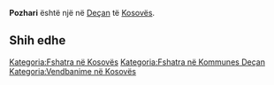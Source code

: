 {{Fshat në 
 | Emri                = Pozhari
 | EmriAlt                = 
 | NAME_SHORT_FORM=      
 | NAME_GENERIC=      
 | NAME_SORT_NAME_RO=      POZHARI
 | FULL_NAME_RO = Pozhari
 | FULL_NAME_ND_RO=Pozhari
 | SORT_NAME_RG=POZHARI
 | FULL_NAME_RG=Pozhari
 | FULL_NAME_ND_RG=Pozhari
 | SRP_NAME_SHORT_FORM=      
 | SRP_NAME_GENERIC=      
 | SRP_NAME_SORT_NAME_RO=      
 | SRP_FULL_NAME_RO = 
 | SRP_FULL_NAME_ND_RO=
 | SRP_SORT_NAME_RG=
 | SRP_FULL_NAME_RG=
 | SRP_FULL_NAME_ND_RG=
 | Emri (Rasa dhanore) = 
 | Figura              = 
 | Shteti              = Kosovo
 | Komuna              = Deçan
 | Kodi postar         = 
 | Sipërfaqja          = 

 | Popullsia           = 

 | Regj. i popullsisë  = 
 | Dend. e popullsisë  = 
 | Faqja zyrtare       = 
 <!--- Koordinatat ----> 
 | Gjerësia            = 42.537222
 | Gjatësia            = 20.351111
 | Lartësia            = 
}}
'''Pozhari''' është një [[]] në [[Deçan]] të [[Kosovës]].

<!-- == Gjeografia == -->
<!-- == Historia == -->
<!-- == Demografia == -->
== Shih edhe ==
{{Komuna Deçan}}
{{Kosovo-Administrata-Cung}}

[[Kategoria:Fshatra në Kosovës]]
[[Kategoria:Fshatra në Kommunes Deçan]]
[[Kategoria:Vendbanime në Kosovës]]